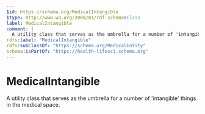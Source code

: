 ```yaml
---
$id: https://schema.org/MedicalIntangible
$type: http://www.w3.org/2000/01/rdf-schema#Class
label: MedicalIntangible
comment: |
  A utility class that serves as the umbrella for a number of 'intangible' things in the medical space.
rdfs:label: "MedicalIntangible"
rdfs:subClassOf: "https://schema.org/MedicalEntity"
schema:isPartOf: "https://health-lifesci.schema.org"
---
```


# MedicalIntangible

A utility class that serves as the umbrella for a number of 'intangible' things in the medical space.

